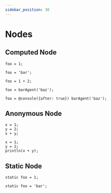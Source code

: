 ```yaml
---
sidebar_position: 30
---
```


# Nodes

## Computed Node

```
foo = 1;
```

```
foo = 'bar';
```

```
foo = 1 + 2;
```

```
foo = barAgent('baz');
```

```
foo = @console({after: true}) barAgent('baz');
```

## Anonymous Node

```
x = 1;
y = 2;
x + y;
```

```
x = 1;
y = 2;
println(x + y);
```

## Static Node

```
static foo = 1;
```

```
static foo = 'bar';
```
